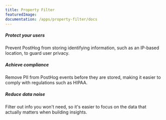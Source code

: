 ```yaml
---
title: Property Filter
featuredImage: 
documentation: /apps/property-filter/docs
---
```


<Section
    divider={false}
    title="Remove unwanted information from PostHog properties to protect user privacy, comply with regulations or just eliminate noise."
    size="full"
    cols={3}
>
    <div>
        <h5>Protect your users</h5>
        <p>Prevent PostHog from storing identifying information, such as an IP-based location, to guard user privacy.</p>
    </div>
    <div>
        <h5>Achieve compliance</h5>
        <p>Remove PII from PostHog events before they are stored, making it easier to comply with regulations such as HIPAA.</p>
    </div>
        <div>
        <h5>Reduce data noise</h5>
        <p>Filter out info you won't need, so it's easier to focus on the data that actually matters when building insights.</p>
    </div>
</Section>

<BorderWrapper>
    <Quote
        imageSource="/images/customers/lukas-witty.jpeg"
        size="md"
        name="Lukas Smith"
        title="CTO & Co-founder, Witty Works"
        quote={`“I have a long history in open source. I found the community very responsive and open to both feedback and code changes. That gave me assurance that, if PostHog can’t do something, there’s a realistic path to building it myself.”`}
    />
</BorderWrapper>

<TutorialsSlider topic="property-filter" />

<Documentation />
